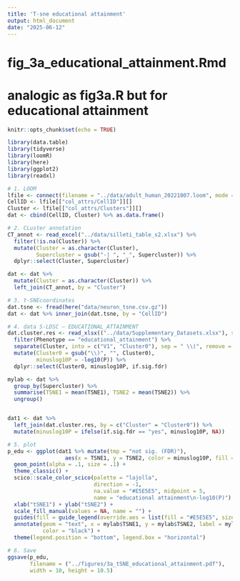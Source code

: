 ---
title: 'T-sne educational attainment'
output: html_document
date: "2025-06-12"
---
# fig_3a_educational_attainment.Rmd
# analogic as fig3a.R but for educational attainment
```{r setup, include=FALSE}
knitr::opts_chunk$set(echo = TRUE)
```

```{r}
library(data.table)
library(tidyverse)
library(loomR)
library(here)
library(ggplot2)
library(readxl)

```

```{r}
# 1. LOOM
lfile <- connect(filename = "../data/adult_human_20221007.loom", mode = "r", skip.validate = TRUE)
CellID <- lfile[["col_attrs/CellID"]][]
Cluster <- lfile[["col_attrs/Clusters"]][]
dat <- cbind(CellID, Cluster) %>% as.data.frame()

```

```{r}
# 2. CLuster annotation
CT_annot <- read_excel("../data/silleti_table_s2.xlsx") %>%
  filter(!is.na(Cluster)) %>%
  mutate(Cluster = as.character(Cluster),
         Supercluster = gsub("-| ", "_", Supercluster)) %>%
  dplyr::select(Cluster, Supercluster)

dat <- dat %>%
  mutate(Cluster = as.character(Cluster)) %>%
  left_join(CT_annot, by = "Cluster")

# 3. t-SNEcoordinates
dat.tsne <- fread(here("data/neuron_tsne.csv.gz"))
dat <- dat %>% inner_join(dat.tsne, by = "CellID")
```
```{r}

# 4. data S-LDSC – EDUCATIONAL_ATTAINMENT
dat.cluster.res <- read_xlsx(("../data/Supplementary_Datasets.xlsx"), sheet = "Supplementary_Data_8") %>%
  filter(Phenotype == "educational_attainment") %>%
  separate(Cluster, into = c("V1", "Cluster0"), sep = " \\(", remove = FALSE) %>%
  mutate(Cluster0 = gsub("\\)", "", Cluster0),
         minuslog10P = -log10(P)) %>%
  dplyr::select(Cluster0, minuslog10P, if.sig.fdr)

mylab <- dat %>%
  group_by(Supercluster) %>%
  summarise(TSNE1 = mean(TSNE1), TSNE2 = mean(TSNE2)) %>%
  ungroup()


dat1 <- dat %>%
  left_join(dat.cluster.res, by = c("Cluster" = "Cluster0")) %>%
  mutate(minuslog10P = ifelse(if.sig.fdr == "yes", minuslog10P, NA))
```

```{r}
# 5. plot
p_edu <- ggplot(dat1 %>% mutate(tmp = "not sig. (FDR)"),
                  aes(x = TSNE1, y = TSNE2, color = minuslog10P, fill = tmp)) +
  geom_point(alpha = .1, size = .1) +
  theme_classic() +
  scico::scale_color_scico(palette = "lajolla",
                           direction = -1,
                           na.value = "#E5E5E5", midpoint = 5,
                           name = "educational attainment\n-log10(P)") +
  xlab("tSNE1") + ylab("tSNE2") +
  scale_fill_manual(values = NA, name = "") +
  guides(fill = guide_legend(override.aes = list(fill = "#E5E5E5", size = 2))) +
  annotate(geom = "text", x = mylab$TSNE1, y = mylab$TSNE2, label = mylab$Supercluster,
           color = "black") +
  theme(legend.position = "bottom", legend.box = "horizontal")

# 6. Save
ggsave(p_edu,
       filename = ("../figures/3a_tSNE_educational_attainment.pdf"),
       width = 10, height = 10.5)

```

